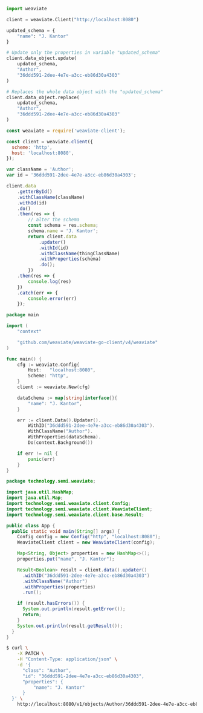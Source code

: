
<Tabs groupId="languages">
<TabItem value="py" label="Python">

```python
import weaviate

client = weaviate.Client("http://localhost:8080")

updated_schema = {
    "name": "J. Kantor"
}

# Update only the properties in variable "updated_schema"
client.data_object.update(
    updated_schema,
    "Author",
    "36ddd591-2dee-4e7e-a3cc-eb86d30a4303"
)

# Replaces the whole data object with the "updated_schema"
client.data_object.replace(
    updated_schema,
    "Author",
    "36ddd591-2dee-4e7e-a3cc-eb86d30a4303"
)
```

</TabItem>
<TabItem value="js" label="JavaScript">

```js
const weaviate = require('weaviate-client');

const client = weaviate.client({
  scheme: 'http',
  host: 'localhost:8080',
});

var className = 'Author';
var id = '36ddd591-2dee-4e7e-a3cc-eb86d30a4303';

client.data
    .getterById()
    .withClassName(className)
    .withId(id)
    .do()
    .then(res => {
        // alter the schema
        const schema = res.schema;
        schema.name = 'J. Kantor';
        return client.data
            .updater()
            .withId(id)
            .withClassName(thingClassName)
            .withProperties(schema)
            .do();
        })
    .then(res => {
        console.log(res)
    })
    .catch(err => {
        console.error(err)
    });
```

</TabItem>
<TabItem value="go" label="Go">

```go
package main

import (
    "context"

    "github.com/weaviate/weaviate-go-client/v4/weaviate"
)

func main() {
    cfg := weaviate.Config{
        Host:   "localhost:8080",
        Scheme: "http",
    }
    client := weaviate.New(cfg)

    dataSchema := map[string]interface{}{
        "name": "J. Kantor",
    }

    err := client.Data().Updater().
        WithID("36ddd591-2dee-4e7e-a3cc-eb86d30a4303").
        WithClassName("Author").
        WithProperties(dataSchema).
        Do(context.Background())

    if err != nil {
        panic(err)
    }
}
```

</TabItem>
<TabItem value="java" label="Java">

```java
package technology.semi.weaviate;

import java.util.HashMap;
import java.util.Map;
import technology.semi.weaviate.client.Config;
import technology.semi.weaviate.client.WeaviateClient;
import technology.semi.weaviate.client.base.Result;

public class App {
  public static void main(String[] args) {
    Config config = new Config("http", "localhost:8080");
    WeaviateClient client = new WeaviateClient(config);

    Map<String, Object> properties = new HashMap<>();
    properties.put("name", "J. Kantor");

    Result<Boolean> result = client.data().updater()
      .withID("36ddd591-2dee-4e7e-a3cc-eb86d30a4303")
      .withClassName("Author")
      .withProperties(properties)
      .run();

    if (result.hasErrors()) {
      System.out.println(result.getError());
      return;
    }
    System.out.println(result.getResult());
  }
}
```

</TabItem>
<TabItem value="curl" label="Curl">

```bash
$ curl \
    -X PATCH \
    -H "Content-Type: application/json" \
    -d '{
      "class": "Author",
      "id": "36ddd591-2dee-4e7e-a3cc-eb86d30a4303",
      "properties": {
          "name": "J. Kantor"
      }
  }' \
    http://localhost:8080/v1/objects/Author/36ddd591-2dee-4e7e-a3cc-eb86d30a4303
```

</TabItem>
</Tabs>